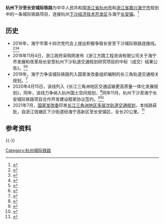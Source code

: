 '''杭州下沙至长安城际铁路'''为中华人民共和国[[浙江省|浙江省]][[杭州市|杭州市]]和[[浙江省|浙江省]][[嘉兴市|嘉兴]][[海宁市|海宁市]]规划中的一条城际铁路项目，连接杭州[[下沙经济技术开发区|下沙经济技术开发区]]与海宁[[长安镇_(海宁市)|长安镇]]。<ref>{{cite web|archive-url=http://www.freezepage.com/1605962082AEQXRMUIDB|url=https://zj.zjol.com.cn/qihanghao/101032556.html|title=共谋高质量发展 同创更美好生活 杭州都市圈第十一次市长联席会议在海宁召开 |publisher=浙江新闻|archive-date=2020-11-21}}</ref>

==历史==
*2016年，海宁市第十四次党代会上提出积极争取长安至下沙城际铁路连接线。<ref>{{cite web|archive-url=http://www.freezepage.com/1605964456WPFSKGJTDH|url=https://zjnews.zjol.com.cn/zjnews/hznews/201805/t20180518_7294692.shtml|title=海宁至下沙要建智轨？杭州地铁1号线北延至海宁长安镇？|publisher=浙江新闻|archive-date=2020-11-21}}</ref><ref>{{cite web|archive-url=http://www.freezepage.com/1605964692PAOCIYKHKY|url=https://hzdaily.hangzhou.com.cn/dskb/2018/05/18/article_detail_2_20180518A061.html|publisher=都市快报|archive-date=2020-11-21|title=海宁长安镇至下沙要建一条轨道交通?}}</ref><ref>{{cite web|archive-url=http://www.freezepage.com/1605965637KBKTFIIJJZ|url=http://www.haining.tv/news/folder98/2018-05-18/198359.html|publisher=大潮网|archive-date=2020-11-21|title=杭州地铁1号线北延至海宁长安镇？海宁至下沙要建智轨？最新消息来了}}</ref>
*2018年11月4日，浙江政府采购网发布《浙江方圆工程咨询有限公司关于海宁市发展和改革局长安至杭州下沙轨道交通规划研究项目的中标（成交）结果公告》。<ref>{{cite web|archive-url=http://www.freezepage.com/1605962451SFFZRQZGDA|url=http://tv.cztv.com/vplay/733157.html|title=海宁至下沙拟新建22公里轨道交通 已进入研究规划阶段|archive-date=2020-11-21|publisher=中国蓝TV}}</ref><ref>{{cite web|archive-url=http://www.freezepage.com/1605963051GWRBBOQUHZ|url=https://m.thepaper.cn/baijiahao_4879782|title=海宁至下沙拟新建22公里轨道交通！未来谋划杭海城铁联通嘉兴南站|publisher=嘉兴在线|archive-date=2020-11-21}}</ref>
*2019年，海宁力争该城际铁路列入国家发改委组织编制的长三角轨道交通相关规划。<ref>{{cite web|archive-url=http://www.freezepage.com/1605963175ZLADWTZTTM|url=http://zj.ifeng.com/a/20191105/7860073_0.shtml|title=纳入钱塘新区战略规划 海宁至下沙拟新建22公里轨道交通|publisher=凤凰网|archive-date=2020-11-21}}</ref>
*2020年4月15日，该线列入《长江三角洲地区交通运输更高质量一体化发展规划》，同年，该线力争纳入杭州国土空间规划，<ref>{{cite web|archive-url=http://www.freezepage.com/1605963586QDDBRJMCHT|url=https://hzdaily.hangzhou.com.cn/hzrb/2020/10/26/article_detail_1_20201026A087.html|publisher=杭州日报|archive-date=2020-11-21|title=杭嘉携手打造长三角一体化发展合作典范}}</ref>同年11月，杭州下沙至海宁长安城际铁路项目合作开发建设框架协议签约。<ref>{{cite web|archive-url=http://www.freezepage.com/1605965045IYYBSICDGY|url=https://hznews.hangzhou.com.cn/chengshi/content/2020-11/21/content_7857970_0.htm|title=下沙至海宁长安城铁“十四五”期间有望开工 杭州中环争取“十四五”全面启动|publisher=杭州网|archive-date=2020-11-21}}</ref><ref>{{cite web|archive-url=https://web.archive.org/web/20201121133027/http://www.hangzhou.gov.cn/art/2020/11/21/art_812262_59018435.html|url=http://www.hangzhou.gov.cn/art/2020/11/21/art_812262_59018435.html|title=杭州都市圈第十一次 市长联席会议11月20日召开|publisher=杭州市政府|archive-date=2020-11-21}}</ref>
*2021年7月，[[国家发改委|国家发改委]]印发[[长江三角洲地区多层次轨道交通规划|长江三角洲地区多层次轨道交通规划]]，本线路获批，自浙江钱塘区下沙街道经海宁高新区至长安镇区，全长20公里。<ref>{{Cite web |url=https://www.ndrc.gov.cn/xwdt/tzgg/202107/P020210702641340715011.pdf |title=长江三角洲地区多层次轨道交通规划 |access-date=2021-07-12 |archive-date=2021-07-09 |archive-url=https://web.archive.org/web/20210709190050/https://www.ndrc.gov.cn/xwdt/tzgg/202107/P020210702641340715011.pdf |dead-url=no }}</ref>

==参考资料==
{{-}}
{{reflist}}

{{杭州都市区轨道交通}}
[[Category:杭州城际铁路|Category:杭州城际铁路]]